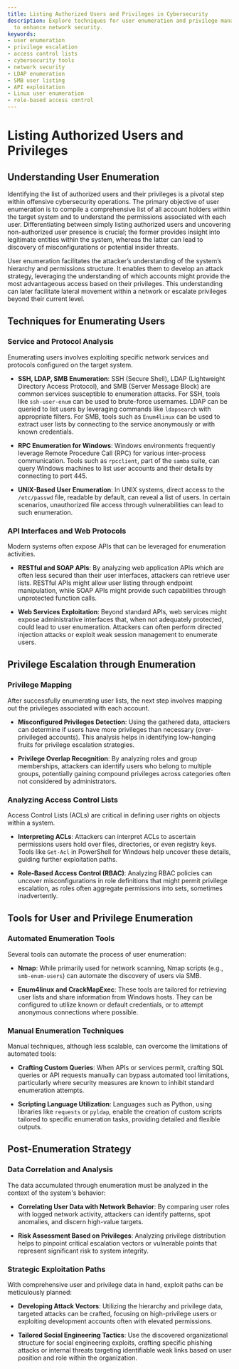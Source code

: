 ```yaml
---
title: Listing Authorized Users and Privileges in Cybersecurity
description: Explore techniques for user enumeration and privilege management in cybersecurity
  to enhance network security.
keywords:
- user enumeration
- privilege escalation
- access control lists
- cybersecurity tools
- network security
- LDAP enumeration
- SMB user listing
- API exploitation
- Linux user enumeration
- role-based access control
---
```


# Listing Authorized Users and Privileges

## Understanding User Enumeration

Identifying the list of authorized users and their privileges is a pivotal step within offensive cybersecurity operations. The primary objective of user enumeration is to compile a comprehensive list of all account holders within the target system and to understand the permissions associated with each user. Differentiating between simply listing authorized users and uncovering non-authorized user presence is crucial; the former provides insight into legitimate entities within the system, whereas the latter can lead to discovery of misconfigurations or potential insider threats.

User enumeration facilitates the attacker’s understanding of the system’s hierarchy and permissions structure. It enables them to develop an attack strategy, leveraging the understanding of which accounts might provide the most advantageous access based on their privileges. This understanding can later facilitate lateral movement within a network or escalate privileges beyond their current level.

## Techniques for Enumerating Users

### Service and Protocol Analysis

Enumerating users involves exploiting specific network services and protocols configured on the target system. 

- **SSH, LDAP, SMB Enumeration**:
  SSH (Secure Shell), LDAP (Lightweight Directory Access Protocol), and SMB (Server Message Block) are common services susceptible to enumeration attacks. For SSH, tools like `ssh-user-enum` can be used to brute-force usernames. LDAP can be queried to list users by leveraging commands like `ldapsearch` with appropriate filters. For SMB, tools such as `Enum4linux` can be used to extract user lists by connecting to the service anonymously or with known credentials.

- **RPC Enumeration for Windows**:
  Windows environments frequently leverage Remote Procedure Call (RPC) for various inter-process communication. Tools such as `rpcclient`, part of the `samba` suite, can query Windows machines to list user accounts and their details by connecting to port 445.

- **UNIX-Based User Enumeration**:
  In UNIX systems, direct access to the `/etc/passwd` file, readable by default, can reveal a list of users. In certain scenarios, unauthorized file access through vulnerabilities can lead to such enumeration.

### API Interfaces and Web Protocols

Modern systems often expose APIs that can be leveraged for enumeration activities.

- **RESTful and SOAP APIs**:
  By analyzing web application APIs which are often less secured than their user interfaces, attackers can retrieve user lists. RESTful APIs might allow user listing through endpoint manipulation, while SOAP APIs might provide such capabilities through unprotected function calls.

- **Web Services Exploitation**:
  Beyond standard APIs, web services might expose administrative interfaces that, when not adequately protected, could lead to user enumeration. Attackers can often perform directed injection attacks or exploit weak session management to enumerate users.

## Privilege Escalation through Enumeration

### Privilege Mapping

After successfully enumerating user lists, the next step involves mapping out the privileges associated with each account.

- **Misconfigured Privileges Detection**:
  Using the gathered data, attackers can determine if users have more privileges than necessary (over-privileged accounts). This analysis helps in identifying low-hanging fruits for privilege escalation strategies.

- **Privilege Overlap Recognition**:
  By analyzing roles and group memberships, attackers can identify users who belong to multiple groups, potentially gaining compound privileges across categories often not considered by administrators.

### Analyzing Access Control Lists

Access Control Lists (ACLs) are critical in defining user rights on objects within a system.

- **Interpreting ACLs**:
  Attackers can interpret ACLs to ascertain permissions users hold over files, directories, or even registry keys. Tools like `Get-Acl` in PowerShell for Windows help uncover these details, guiding further exploitation paths.

- **Role-Based Access Control (RBAC)**:
  Analyzing RBAC policies can uncover misconfigurations in role definitions that might permit privilege escalation, as roles often aggregate permissions into sets, sometimes inadvertently.

## Tools for User and Privilege Enumeration

### Automated Enumeration Tools

Several tools can automate the process of user enumeration:

- **Nmap**:
  While primarily used for network scanning, Nmap scripts (e.g., `smb-enum-users`) can automate the discovery of users via SMB.

- **Enum4linux and CrackMapExec**:
  These tools are tailored for retrieving user lists and share information from Windows hosts. They can be configured to utilize known or default credentials, or to attempt anonymous connections where possible.

### Manual Enumeration Techniques

Manual techniques, although less scalable, can overcome the limitations of automated tools:

- **Crafting Custom Queries**:
  When APIs or services permit, crafting SQL queries or API requests manually can bypass automated tool limitations, particularly where security measures are known to inhibit standard enumeration attempts.

- **Scripting Language Utilization**:
  Languages such as Python, using libraries like `requests` or `pyldap`, enable the creation of custom scripts tailored to specific enumeration tasks, providing detailed and flexible outputs.

## Post-Enumeration Strategy

### Data Correlation and Analysis

The data accumulated through enumeration must be analyzed in the context of the system's behavior:

- **Correlating User Data with Network Behavior**:
  By comparing user roles with logged network activity, attackers can identify patterns, spot anomalies, and discern high-value targets.

- **Risk Assessment Based on Privileges**:
  Analyzing privilege distribution helps to pinpoint critical escalation vectors or vulnerable points that represent significant risk to system integrity.

### Strategic Exploitation Paths

With comprehensive user and privilege data in hand, exploit paths can be meticulously planned:

- **Developing Attack Vectors**:
  Utilizing the hierarchy and privilege data, targeted attacks can be crafted, focusing on high-privilege users or exploiting development accounts often with elevated permissions.

- **Tailored Social Engineering Tactics**:
  Use the discovered organizational structure for social engineering exploits, crafting specific phishing attacks or internal threats targeting identifiable weak links based on user position and role within the organization.